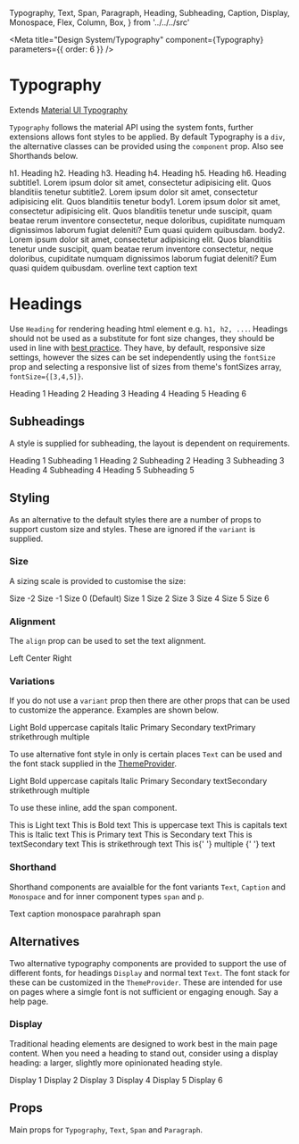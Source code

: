   Typography,
  Text,
  Span,
  Paragraph,
  Heading,
  Subheading,
  Caption,
  Display,
  Monospace,
  Flex,
  Column,
  Box,
} from '../../../src'

<Meta
  title="Design System/Typography"
  component={Typography}
  parameters={{ order: 6 }}
/>

# Typography

Extends [Material UI Typography](https://material-ui.com/components/typography/)

`Typography` follows the material API using the system fonts, further extensions allows font styles to be applied.
By default Typography is a `div`, the alternative classes can be provided using the `component` prop. Also see
Shorthands below.

<Canvas>
  <Story name="typography">
    <Column>
      <Typography variant="h1" gutterBottom>
        h1. Heading
      </Typography>
      <Typography variant="h2" gutterBottom>
        h2. Heading
      </Typography>
      <Typography variant="h3" gutterBottom>
        h3. Heading
      </Typography>
      <Typography variant="h4" gutterBottom>
        h4. Heading
      </Typography>
      <Typography variant="h5" gutterBottom>
        h5. Heading
      </Typography>
      <Typography variant="h6" gutterBottom>
        h6. Heading
      </Typography>
      <Typography variant="subtitle1" gutterBottom>
        subtitle1. Lorem ipsum dolor sit amet, consectetur adipisicing elit.
        Quos blanditiis tenetur
      </Typography>
      <Typography variant="subtitle2" gutterBottom>
        subtitle2. Lorem ipsum dolor sit amet, consectetur adipisicing elit.
        Quos blanditiis tenetur
      </Typography>
      <Typography variant="body1" gutterBottom>
        body1. Lorem ipsum dolor sit amet, consectetur adipisicing elit. Quos
        blanditiis tenetur unde suscipit, quam beatae rerum inventore
        consectetur, neque doloribus, cupiditate numquam dignissimos laborum
        fugiat deleniti? Eum quasi quidem quibusdam.
      </Typography>
      <Typography variant="body2" gutterBottom>
        body2. Lorem ipsum dolor sit amet, consectetur adipisicing elit. Quos
        blanditiis tenetur unde suscipit, quam beatae rerum inventore
        consectetur, neque doloribus, cupiditate numquam dignissimos laborum
        fugiat deleniti? Eum quasi quidem quibusdam.
      </Typography>
      <Typography variant="overline" display="block" gutterBottom>
        overline text
      </Typography>
      <Typography variant="caption" display="block" gutterBottom>
        caption text
      </Typography>
    </Column>
  </Story>
</Canvas>

# Headings

Use `Heading` for rendering heading html element e.g. `h1, h2, ...`. Headings should not be used as a substitute for font size changes,
they should be used in line with [best practice](https://developer.mozilla.org/en-US/docs/Web/HTML/Element/Heading_Elements). They have, by default,
responsive size settings, however the sizes can be set independently using the `fontSize` prop and selecting a responsive list of sizes from theme's
fontSizes array, `fontSize={[3,4,5]}`.

<Canvas>
  <Story name="heading">
    <Column>
      <Heading.h1>Heading 1</Heading.h1>
      <Heading.h2>Heading 2</Heading.h2>
      <Heading.h3>Heading 3</Heading.h3>
      <Heading.h4>Heading 4</Heading.h4>
      <Heading.h5>Heading 5</Heading.h5>
      <Heading.h6>Heading 6</Heading.h6>
    </Column>
  </Story>
</Canvas>

## Subheadings

A style is supplied for subheading, the layout is dependent on requirements.

<Canvas>
  <Story name="subheading">
    <Column>
      <Heading.h1>Heading 1</Heading.h1>
      <Subheading.h1>Subheading 1</Subheading.h1>
      <Heading.h2>Heading 2</Heading.h2>
      <Subheading.h2>Subheading 2</Subheading.h2>
      <Heading.h3>Heading 3</Heading.h3>
      <Subheading.h3>Subheading 3</Subheading.h3>
      <Heading.h4>Heading 4</Heading.h4>
      <Subheading.h4>Subheading 4</Subheading.h4>
      <Heading.h5>Heading 5</Heading.h5>
      <Subheading.h5>Subheading 5</Subheading.h5>
    </Column>
  </Story>
</Canvas>

## Styling

As an alternative to the default styles there are a number of props to support custom size and styles.
These are ignored if the `variant` is supplied.

### Size

A sizing scale is provided to customise the size:

<Canvas>
  <Story name="size">
    <Column>
      <Typography fontSize={-2}>Size -2</Typography>
      <Typography fontSize={-1}>Size -1</Typography>
      <Typography fontSize={0}>Size 0 (Default)</Typography>
      <Typography fontSize={1}>Size 1</Typography>
      <Typography fontSize={2}>Size 2</Typography>
      <Typography fontSize={3}>Size 3</Typography>
      <Typography fontSize={4}>Size 4</Typography>
      <Typography fontSize={5}>Size 5</Typography>
      <Typography fontSize={6}>Size 6</Typography>
    </Column>
  </Story>
</Canvas>

### Alignment

The `align` prop can be used to set the text alignment.

<Canvas>
  <Story name="alignment">
    <Column>
      <Text align="left">Left</Text>
      <Text align="center">Center</Text>
      <Text align="right">Right</Text>
    </Column>
  </Story>
</Canvas>

### Variations

If you do not use a `variant` prop then there are other props that can be used to customize the apperance.
Examples are shown below.

<Canvas>
  <Story name="variations">
    <Flex justifyContent="space-around" flexWrap="wrap" alignItems="baseline">
      <Box width={1 / 5} p={3}>
        <Typography light>Light</Typography>
      </Box>
      <Box width={1 / 5} p={3}>
        <Typography bold>Bold</Typography>
      </Box>
      <Box width={1 / 5} p={3}>
        <Typography upper>uppercase</Typography>
      </Box>
      <Box width={1 / 5} p={3}>
        <Typography capital>capitals</Typography>
      </Box>
      <Box width={1 / 5} p={3}>
        <Typography italic>Italic</Typography>
      </Box>
      <Box width={1 / 5} p={3}>
        <Typography color="primary">Primary</Typography>
      </Box>
      <Box width={1 / 5} p={3}>
        <Typography color="secondary">Secondary</Typography>
      </Box>
      <Box width={1 / 5} p={3}>
        <Typography color="textPrimary">textPrimary</Typography>
      </Box>
      <Box width={1 / 5} p={3}>
        <Typography strike>strikethrough</Typography>
      </Box>
      <Box width={1 / 5} p={3}>
        <Typography strike bold italic capital>
          multiple
        </Typography>
      </Box>
    </Flex>
  </Story>
</Canvas>

To use alternative font style in only is certain places `Text` can be used and the font stack supplied in the [ThemeProvider](/components/?path=/docs/components-themeprovider--default-story).

<Canvas>
  <Story name="text">
    <Flex justifyContent="space-around" flexWrap="wrap" alignItems="baseline">
      <Box width={1 / 5} p={3}>
        <Text light>Light</Text>
      </Box>
      <Box width={1 / 5} p={3}>
        <Text bold>Bold</Text>
      </Box>
      <Box width={1 / 5} p={3}>
        <Text upper>uppercase</Text>
      </Box>
      <Box width={1 / 5} p={3}>
        <Text capital>capitals</Text>
      </Box>
      <Box width={1 / 5} p={3}>
        <Text italic>Italic</Text>
      </Box>
      <Box width={1 / 5} p={3}>
        <Text color="primary">Primary</Text>
      </Box>
      <Box width={1 / 5} p={3}>
        <Text color="secondary">Secondary</Text>
      </Box>
      <Box width={1 / 5} p={3}>
        <Text color="textSecondary">textSecondary</Text>
      </Box>
      <Box width={1 / 5} p={3}>
        <Text strike>strikethrough</Text>
      </Box>
      <Box width={1 / 5} p={3}>
        <Text strike bold italic capital>
          multiple
        </Text>
      </Box>
    </Flex>
  </Story>
</Canvas>

To use these inline, add the span component.

<Canvas>
  <Story name="inline text">
    <Flex justifyContent="space-around" flexWrap="wrap" alignItems="baseline">
      <Box width={1 / 5} p={3}>
        <Text>
          This is <Span light>Light</Span> text
        </Text>
      </Box>
      <Box width={1 / 5} p={3}>
        <Typography>
          This is <Span bold>Bold</Span> text
        </Typography>
      </Box>
      <Box width={1 / 5} p={3}>
        <Text>
          This is <Span upper>uppercase</Span> text
        </Text>
      </Box>
      <Box width={1 / 5} p={3}>
        <Typography>
          This is <Span capital>capitals</Span> text
        </Typography>
      </Box>
      <Box width={1 / 5} p={3}>
        <Text>
          This is <Span italic>Italic</Span> text
        </Text>
      </Box>
      <Box width={1 / 5} p={3}>
        <Typography>
          This is <Span color="primary">Primary</Span> text
        </Typography>
      </Box>
      <Box width={1 / 5} p={3}>
        <Text>
          This is <Span color="secondary">Secondary</Span> text
        </Text>
      </Box>
      <Box width={1 / 5} p={3}>
        <Typography>
          This is <Span color="textSecondary">textSecondary</Span> text
        </Typography>
      </Box>
      <Box width={1 / 5} p={3}>
        <Text>
          This is <Span strike>strikethrough</Span> text
        </Text>
      </Box>
      <Box width={1 / 5} p={3}>
        <Typography>
          This is{' '}
          <Span strike bold italic capital>
            multiple
          </Span>{' '}
          text
        </Typography>
      </Box>
    </Flex>
  </Story>
</Canvas>

### Shorthand

Shorthand components are avaialble for the font variants `Text`, `Caption` and `Monospace` and for inner component types `span` and `p`.

<Canvas>
  <Story name="shorthand">
    <Flex justifyContent="space-around" flexWrap="wrap" alignItems="baseline">
      <Box width={1 / 5} p={3}>
        <Text>Text</Text>
      </Box>
      <Box width={1 / 5} p={3}>
        <Caption>caption</Caption>
      </Box>
      <Box width={1 / 5} p={3}>
        <Monospace>monospace</Monospace>
      </Box>
      <Box width={1 / 5} p={3}>
        <Paragraph>parahraph</Paragraph>
      </Box>
      <Box width={1 / 5} p={3}>
        <Span>span</Span>
      </Box>
    </Flex>
  </Story>
</Canvas>

## Alternatives

Two alternative typography components are provided to support the use of different fonts, for headings `Display` and normal text `Text`.
The font stack for these can be customized in the `ThemeProvider`. These are intended for use on pages where a simgle font is not sufficient
or engaging enough. Say a help page.

### Display

Traditional heading elements are designed to work best in the main page content.
When you need a heading to stand out, consider using a display heading: a larger, slightly more opinionated heading style.

<Canvas>
  <Story name="display">
    <Column>
      <Display.d1>Display 1</Display.d1>
      <Display.d2>Display 2</Display.d2>
      <Display.d3>Display 3</Display.d3>
      <Display.d4>Display 4</Display.d4>
      <Display.d5>Display 5</Display.d5>
      <Display.d6>Display 6</Display.d6>
    </Column>
  </Story>
</Canvas>

## Props

Main props for `Typography`, `Text`, `Span` and `Paragraph`.

<ArgsTable of={TypographyDocs} />
